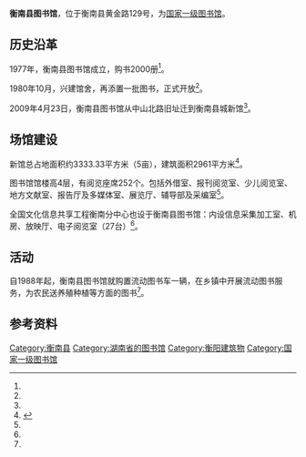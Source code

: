 {{Infobox library|library_name=衡南县图书馆
|library_logo=
|image=
|country={{PRC}}|type=[[国家一级图书馆|国家一级图书馆]]
|location={{CHN}}[[衡阳|衡阳]][[衡南县|衡南县]]黄金路129号<ref name=":2" />
|established=1977年<ref name=":1">{{Cite book|title=衡南县史|publisher=中国社会出版社|year=1992年|isbn=7800884074|location=|page=566|pages=|chapter=第二十四篇 文化 新闻 体育}}</ref>
|collection_size=12万册<ref name=":0">{{Cite news|url=http://www.hengnan.gov.cn/main/xxgk/gzdt/xndt/4520fdf0-a752-44cb-8a8d-e1968c02e466.shtml|title=衡南县图书馆顺利乔迁开馆|date=2009年5月8日|work=衡南县党政门户网站}}</ref>
|pop_served=
|director=甘典国<ref>{{cite web| title = 湖南公共图书馆负责人名录| url = http://www.library.hn.cn/tsgxh/dstsgml/| access-date = 2017-02-10| archive-date = 2020-02-06| archive-url = https://web.archive.org/web/20200206174914/http://www.library.hn.cn/tsgxh/dstsgml/| dead-url = no}}</ref>
|num_employees=
|website=
|opened=
|phone_num=
}}

'''衡南县图书馆'''，位于衡南县黄金路129号，为[[国家一级图书馆|国家一级图书馆]]。
== 历史沿革 ==
1977年，衡南县图书馆成立，购书2000册<ref name=":1" />。

1980年10月，兴建馆舍，再添置一批图书，正式开放<ref name=":1" />。

2009年4月23日，衡南县图书馆从中山北路旧址迁到衡南县城新馆<ref name=":0" />。

== 场馆建设 ==
新馆总占地面积约3333.33平方米（5亩），建筑面积2961平方米<ref name=":2" >{{cite web | title = 衡南县图书馆简介| url = http://www.hengnan.gov.cn/ggfw/ggfwdetail.aspx?id=f5d38c2f-129b-4503-bdf0-409a39cb499b/}}</ref>。

图书馆馆楼高4层，有阅览座席252个。包括外借室、报刊阅览室、少儿阅览室、地方文献室、报告厅及多媒体室、展览厅、辅导部及采编室<ref name=":2" />。

全国文化信息共享工程衡南分中心也设于衡南县图书馆：内设信息采集加工室、机房、放映厅、电子阅览室（27台）<ref name=":2" />。

== 活动 ==
自1988年起，衡南县图书馆就购置流动图书车一辆，在乡镇中开展流动图书服务，为农民送养殖种植等方面的图书<ref name=":1" />。

== 参考资料==
{{Reflist|2}}
{{衡阳文化场馆}}

[[Category:衡南县|Category:衡南县]]
[[Category:湖南省的图书馆|Category:湖南省的图书馆]]
[[Category:衡阳建筑物|Category:衡阳建筑物]]
[[Category:国家一级图书馆|Category:国家一级图书馆]]